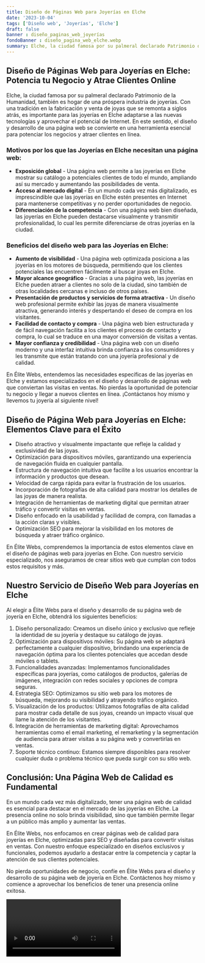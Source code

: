 ```yaml
---
title: Diseño de Páginas Web para Joyerías en Elche
date: '2023-10-04'
tags: ['Diseño web', 'Joyerías', 'Elche']
draft: false
banner : diseño_paginas_web_joyerías
fondoBanner : diseño_pagina_web_elche.webp
summary: Elche, la ciudad famosa por su palmeral declarado Patrimonio de la Humanidad, también es hogar de una próspera industria de joyerías. Con una tradición en la fabricación y venta de joyas que se remonta a siglos atrás, es importante para las joyerías en Elche adaptarse a las nuevas tecnologías y aprovechar el potencial de Internet. En este sentido, el diseño y desarrollo de una página web se convierte en una herramienta esencial para potenciar los negocios y atraer clientes en línea.
---
```


## Diseño de Páginas Web para Joyerías en Elche: Potencia tu Negocio y Atrae Clientes Online

Elche, la ciudad famosa por su palmeral declarado Patrimonio de la Humanidad, también es hogar de una próspera industria de joyerías. Con una tradición en la fabricación y venta de joyas que se remonta a siglos atrás, es importante para las joyerías en Elche adaptarse a las nuevas tecnologías y aprovechar el potencial de Internet. En este sentido, el diseño y desarrollo de una página web se convierte en una herramienta esencial para potenciar los negocios y atraer clientes en línea.

### Motivos por los que las Joyerías en Elche necesitan una página web:

- **Exposición global** - Una página web permite a las joyerías en Elche mostrar su catálogo a potenciales clientes de todo el mundo, ampliando así su mercado y aumentando las posibilidades de venta.
- **Acceso al mercado digital** - En un mundo cada vez más digitalizado, es imprescindible que las joyerías en Elche estén presentes en Internet para mantenerse competitivas y no perder oportunidades de negocio.
- **Diferenciación de la competencia** - Con una página web bien diseñada, las joyerías en Elche pueden destacarse visualmente y transmitir profesionalidad, lo cual les permite diferenciarse de otras joyerías en la ciudad.

### Beneficios del diseño web para las Joyerías en Elche:
- **Aumento de visibilidad** - Una página web optimizada posiciona a las joyerías en los motores de búsqueda, permitiendo que los clientes potenciales las encuentren fácilmente al buscar joyas en Elche.
- **Mayor alcance geográfico** - Gracias a una página web, las joyerías en Elche pueden atraer a clientes no solo de la ciudad, sino también de otras localidades cercanas e incluso de otros países.
- **Presentación de productos y servicios de forma atractiva** - Un diseño web profesional permite exhibir las joyas de manera visualmente atractiva, generando interés y despertando el deseo de compra en los visitantes.
- **Facilidad de contacto y compra** - Una página web bien estructurada y de fácil navegación facilita a los clientes el proceso de contacto y compra, lo cual se traduce en una mayor conversión de visitas a ventas.
- **Mayor confianza y credibilidad** - Una página web con un diseño moderno y una interfaz intuitiva brinda confianza a los consumidores y les transmite que están tratando con una joyería profesional y de calidad.

En Élite Webs, entendemos las necesidades específicas de las joyerías en Elche y estamos especializados en el diseño y desarrollo de páginas web que conviertan las visitas en ventas. No pierdas la oportunidad de potenciar tu negocio y llegar a nuevos clientes en línea. ¡Contáctanos hoy mismo y llevemos tu joyería al siguiente nivel!

<GifSeo />

<Cta />

## Diseño de Página Web para Joyerías en Elche: Elementos Clave para el Éxito

- Diseño atractivo y visualmente impactante que refleje la calidad y exclusividad de las joyas.
- Optimización para dispositivos móviles, garantizando una experiencia de navegación fluida en cualquier pantalla.
- Estructura de navegación intuitiva que facilite a los usuarios encontrar la información y productos que desean.
- Velocidad de carga rápida para evitar la frustración de los usuarios.
- Incorporación de fotografías de alta calidad para mostrar los detalles de las joyas de manera realista.
- Integración de herramientas de marketing digital que permitan atraer tráfico y convertir visitas en ventas.
- Diseño enfocado en la usabilidad y facilidad de compra, con llamadas a la acción claras y visibles.
- Optimización SEO para mejorar la visibilidad en los motores de búsqueda y atraer tráfico orgánico.

En Élite Webs, comprendemos la importancia de estos elementos clave en el diseño de páginas web para joyerías en Elche. Con nuestro servicio especializado, nos aseguramos de crear sitios web que cumplan con todos estos requisitos y más.


## Nuestro Servicio de Diseño Web para Joyerías en Elche

Al elegir a Élite Webs para el diseño y desarrollo de su página web de joyería en Elche, obtendrá los siguientes beneficios:

1. Diseño personalizado: Creamos un diseño único y exclusivo que refleje la identidad de su joyería y destaque su catálogo de joyas.
2. Optimización para dispositivos móviles: Su página web se adaptará perfectamente a cualquier dispositivo, brindando una experiencia de navegación óptima para los clientes potenciales que accedan desde móviles o tablets.
3. Funcionalidades avanzadas: Implementamos funcionalidades específicas para joyerías, como catálogos de productos, galerías de imágenes, integración con redes sociales y opciones de compra seguras.
4. Estrategia SEO: Optimizamos su sitio web para los motores de búsqueda, mejorando su visibilidad y atrayendo tráfico orgánico.
5. Visualización de los productos: Utilizamos fotografías de alta calidad para mostrar cada detalle de sus joyas, creando un impacto visual que llame la atención de los visitantes.
6. Integración de herramientas de marketing digital: Aprovechamos herramientas como el email marketing, el remarketing y la segmentación de audiencia para atraer visitas a su página web y convertirlas en ventas.
7. Soporte técnico continuo: Estamos siempre disponibles para resolver cualquier duda o problema técnico que pueda surgir con su sitio web.

## Conclusión: Una Página Web de Calidad es Fundamental

En un mundo cada vez más digitalizado, tener una página web de calidad es esencial para destacar en el mercado de las joyerías en Elche. La presencia online no solo brinda visibilidad, sino que también permite llegar a un público más amplio y aumentar las ventas.

En Élite Webs, nos enfocamos en crear páginas web de calidad para joyerías en Elche, optimizadas para SEO y diseñadas para convertir visitas en ventas. Con nuestro enfoque especializado en diseños exclusivos y funcionales, podemos ayudarlo a destacar entre la competencia y captar la atención de sus clientes potenciales.

No pierda oportunidades de negocio, confíe en Élite Webs para el diseño y desarrollo de su página web de joyería en Elche. Contáctenos hoy mismo y comience a aprovechar los beneficios de tener una presencia online exitosa.

<Video />

<CtaBot job='Joyerías' city='Elche'/>

<Gmaps query='Elche+españa+maps' />